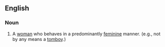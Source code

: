 == English ==

=== Noun ===

# A [[woman]] who behaves in a predominantly [[feminine]] manner. (e.g., not by any means a [[tomboy]].)